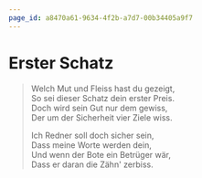 ```yaml
---
page_id: a8470a61-9634-4f2b-a7d7-00b34405a9f7
---
```


# Erster Schatz
> Welch Mut und Fleiss hast du gezeigt,  \
> So sei dieser Schatz dein erster Preis. \
> Doch wird sein Gut nur dem gewiss, \
> Der um der Sicherheit vier Ziele wiss.
>
> Ich Redner soll doch sicher sein, \
> Dass meine Worte werden dein, \
> Und wenn der Bote ein Betrüger wär, \
> Dass er daran die Zähn' zerbiss.

<CipherlockTextAnswer
  gameId="demo_game"
  questionId="27ecdee1-dd8c-4d66-ae4f-50c79620e651"
  trim={true}/>
